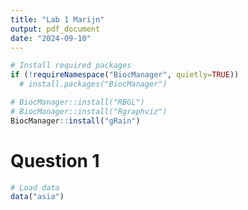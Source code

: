 ```yaml
---
title: "Lab 1 Marijn"
output: pdf_document
date: "2024-09-10"
---
```


```r
# Install required packages
if (!requireNamespace("BiocManager", quietly=TRUE))
  # install.packages("BiocManager")

# BiocManager::install("RBGL")
# BiocManager::install("Rgraphviz")
BiocManager::install("gRain")
```

# Question 1
```r
# Load data
data("asia")

```